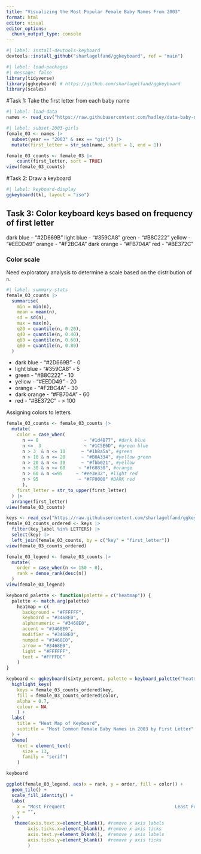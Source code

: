 ```yaml
---
title: "Visualizing the Most Popular Female Baby Names From 2003"
format: html
editor: visual
editor_options: 
  chunk_output_type: console
---
```


```r
#| label: install-devtools-keyboard
devtools::install_github("sharlagelfand/ggkeyboard", ref = "main")
```

```r
#| label: load-packages
#| message: false
library(tidyverse)
library(ggkeyboard) # https://github.com/sharlagelfand/ggkeyboard
library(scales)
```

#Task 1: Take the first letter from each baby name 

```r
#| label: load-data
names <- read_csv("https://raw.githubusercontent.com/hadley/data-baby-names/master/baby-names.csv")

```

```r
#| label: subset-2003-girls
female_03 <- names |>
  subset(year == "2003" & sex == "girl") |>
  mutate(first_letter = str_sub(name, start = 1, end = 1)) 

female_03_counts <- female_03 |>
    count(first_letter, sort = TRUE)
view(female_03_counts)
```

#Task 2: Draw a keyboard 

```r
#| label: keyboard-display
ggkeyboard(tkl, layout = "iso")
```

## Task 3: Color keyboard keys based on frequency of first letter

dark blue - "#2D669B"
light blue - "#359CA8"
green - "#B8C222"
yellow - "#EEDD49"
orange - "#F2BC4A"
dark orange - "#FB704A"
red - "#BE372C"

### Color scale

Need exploratory analysis to determine a scale based on the distribution of `n`.

```r
#| label: summary-stats
female_03_counts |>
  summarise(
    min = min(n),
    mean = mean(n),
    sd = sd(n),
    max = max(n),
    q20 = quantile(n, 0.20),
    q40 = quantile(n, 0.40),
    q60 = quantile(n, 0.60),
    q80 = quantile(n, 0.80)
  )
```

- dark blue   - "#2D669B" - 0
- light blue  - "#359CA8" - 5
- green       - "#B8C222" - 10
- yellow      - "#EEDD49" - 20
- orange      - "#F2BC4A" - 30
- dark orange - "#FB704A" - 60
- red         - "#BE372C" - > 100

Assigning colors to letters 

```r
female_03_counts <- female_03_counts |>
  mutate(
    color = case_when(
      n == 0                 ~ "#1d4877", #dark blue
      n <=  3                ~ "#1C5E6D", #green blue
      n > 3  & n <= 10      ~ "#1b8a5a", #green
      n > 10 & n <= 20      ~ "#B0A334", #yellow green
      n > 20 & n <= 30      ~ "#fbb021", #yellow
      n > 30 & n <= 60     ~ "#f68838", #orange
      n > 60 & n <=95     ~ "#ee3e32", #light red
      n > 95               ~ "#FF0000" #DARK red
      ),
    first_letter = str_to_upper(first_letter)
  ) |>
  arrange(first_letter)
view(female_03_counts)

```

```r
keys <- read_csv("https://raw.githubusercontent.com/sharlagelfand/ggkeyboard/061f0d9084d76d576200e81439311983e1d50d93/data-raw/sixty_percent.csv")
female_03_counts_ordered <- keys |>
  filter(key_label %in% LETTERS) |>
  select(key) |>
  left_join(female_03_counts, by = c("key" = "first_letter"))
view(female_03_counts_ordered)
```

```r
female_03_legend <- female_03_counts |>
  mutate(
    order = case_when(n <= 150 ~ 0),
    rank = dense_rank(desc(n))
  ) 
view(female_03_legend)

```


```r
keyboard_palette <- function(palette = c("heatmap")) {
  palette <- match.arg(palette)
    heatmap = c(
      background = "#FFFFFF",
      keyboard = "#3468E0",
      alphanumeric = "#3468E0",
      accent = "#3468E0",
      modifier = "#3468E0",
      numpad = "#3468E0",
      arrow = "#3468E0",
      light = "#FFFFFF",
      text = "#FFFFDC"
    )
}
```

```r

keyboard <- ggkeyboard(sixty_percent, palette = keyboard_palette("heatmap")) |>
  highlight_keys(
    keys = female_03_counts_ordered$key, 
    fill = female_03_counts_ordered$color, 
    alpha = 0.7, 
    colour = NA
    ) +
  labs(
    title = "Heat Map of Keyboard", 
    subtitle = "Most Common Female Baby Names in 2003 by First Letter"
  ) + 
  theme(
    text = element_text(
      size = 13,  
      family = "serif")
    )

keyboard
```

```r
ggplot(female_03_legend, aes(x = rank, y = order, fill = color)) +
  geom_tile() +
  scale_fill_identity() +
  labs(
    x = "Most Frequent                                         Least Frequent",
    y = "",
  ) + 
   theme(axis.text.x=element_blank(), #remove x axis labels
        axis.ticks.x=element_blank(), #remove x axis ticks
        axis.text.y=element_blank(),  #remove y axis labels
        axis.ticks.y=element_blank()  #remove y axis ticks
        )
```

